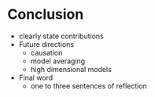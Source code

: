 # Conclusion

- clearly state contributions
- Future directions
  - causation
  - model averaging
  - high dimensional models
- Final word
  - one to three sentences of reflection

<!--
The real story of developing this psychometric model (the one here and not in the workflow section) is more revealing of the real struggles of performing data analysis than the principled workflow would let on. Often I found myself putting in vast amounts of unnecessary work - but necessary for me to do in order to realize that it is unnecessary - just because I hadn't yet learned what the likely paths to take were. On a more personal level, my struggles were not ever really in developing a model or coding it up - in fact I could tinker with a program for hours, improving it in this way or that. For me, programming was a puzzle and an art, and I internalized the idea that I could figure out any numerical task given enough time and focus. To the contrary, I believed that writing was a chore, that writing this thesis would be like trying to dam up all the deltas in an attempt to keep the main river on course.

I think of learning mathematics as learning a puzzle game. The first few puzzles are easy, but then get progressively harder. But even as the puzzles get harder, your intuitive understanding of the game improves, and you can throw away the obviously poor moves from consideration, and try paths that are more likely to move you in the direction of the correct solution. I started my journey towards obtaining a Master of Science in Statistics precisely because I knew that I could obtain a more intuitive understanding of the quantitative world that I live in, and pick up some new tools along the way to create and solve more impressive puzzles.
-->


